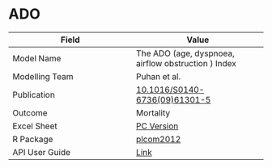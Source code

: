 # ADO

| Field         | Value         |
| ------------- |-------------- |
| Model Name    | The ADO (age, dyspnoea, airflow obstruction ) Index |
| Modelling Team| Puhan et al.|
| Publication   | [10.1016/S0140-6736(09)61301-5](http://doi.org/10.1016/S0140-6736(09)61301-5)|
| Outcome       | Mortality |
| Excel Sheet   | [PC Version](https://drive.google.com/file/d/1ZNh4QuUPcKqzxuQPYRnArqJVIgWj3iEV/view?usp=sharing) |
| R Package     | [plcom2012](https://github.com/resplab/ado)|
| API User Guide| [Link](https://resplab.github.io/prismguide/api-users-guide.html#ado-api)          |
